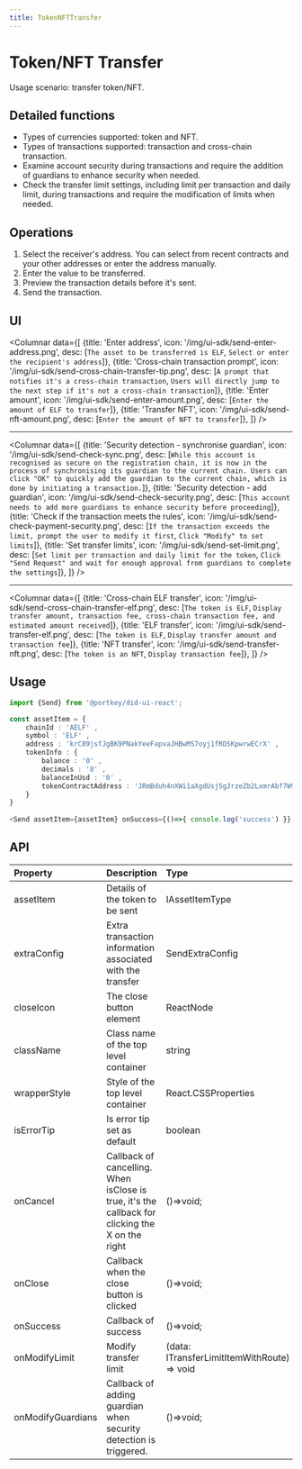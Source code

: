 ```yaml
---
title: TokenNFTTransfer
---
```



# Token/NFT Transfer

Usage scenario: transfer token/NFT.

## Detailed functions

- Types of currencies supported: token and NFT.
- Types of transactions supported: transaction and cross-chain transaction.
- Examine account security during transactions and require the addition of guardians to enhance security when needed.
- Check the transfer limit settings, including limit per transaction and daily limit, during transactions and require the modification of limits when needed.


## Operations

1.  Select the receiver's address. You can select from recent contracts and your other addresses or enter the address manually.
2.  Enter the value to be transferred.
3.  Preview the transaction details before it's sent.
4.  Send the transaction.

## UI

<Columnar data={[
  {title: 'Enter address', icon: '/img/ui-sdk/send-enter-address.png', desc: [`The asset to be transferred is ELF`, `Select or enter the recipient's address`]},
  {title: 'Cross-chain transaction prompt', icon: '/img/ui-sdk/send-cross-chain-transfer-tip.png', desc: [`A prompt that notifies it's a cross-chain transaction`, `Users will directly jump to the next step if it's not a cross-chain transaction`]},
  {title: 'Enter amount', icon: '/img/ui-sdk/send-enter-amount.png', desc: [`Enter the amount of ELF to transfer`]},
  {title: 'Transfer NFT', icon: '/img/ui-sdk/send-nft-amount.png', desc: [`Enter the amount of NFT to transfer`]},
  ]} 
/>

---

<Columnar data={[
  {title: 'Security detection - synchronise guardian', icon: '/img/ui-sdk/send-check-sync.png', desc: [`While this account is recognised as secure on the registration chain, it is now in the process of synchronising its guardian to the current chain. Users can click "OK" to quickly add the guardian to the current chain, which is done by initiating a transaction.`]},
  {title: 'Security detection - add guardian', icon: '/img/ui-sdk/send-check-security.png', desc: [`This account needs to add more guardians to enhance security before proceeding`]},
  {title: 'Check if the transaction meets the rules', icon: '/img/ui-sdk/send-check-payment-security.png', desc: [`If the transaction exceeds the limit, prompt the user to modify it first`, `Click "Modify" to set limits`]},
  {title: 'Set transfer limits', icon: '/img/ui-sdk/send-set-limit.png', desc: [`Set limit per transaction and daily limit for the token`, `Click "Send Request" and wait for enough approval from guardians to complete the settings`]},
  ]} 
/>

---

<Columnar data={[
  {title: 'Cross-chain ELF transfer', icon: '/img/ui-sdk/send-cross-chain-transfer-elf.png', desc: [`The token is ELF`, `Display transfer amount, transaction fee, cross-chain transaction fee, and estimated amount received`]},
  {title: 'ELF transfer', icon: '/img/ui-sdk/send-transfer-elf.png', desc: [`The token is ELF`, `Display transfer amount and transaction fee`]},
  {title: 'NFT transfer', icon: '/img/ui-sdk/send-transfer-nft.png', desc: [`The token is an NFT`, `Display transaction fee`]},
  ]} 
/>

## Usage

```typescript
import {Send} from '@portkey/did-ui-react';

const assetItem = {
    chainId : 'AELF' ,
    symbol : 'ELF' ,
    address : 'krC89jsfJgBK9PNakYeeFapvaJHBwMS7oyj1fRDSKpwrwECrX' ,
    tokenInfo : {
        balance : '0' ,
        decimals : '8' ,
        balanceInUsd : '0' ,
        tokenContractAddress : 'JRmBduh4nXWi1aXgdUsj5gJrzeZb2LxmrAbf7W99faZSvoAaE' ,
    }
}
    
<Send assetItem={assetItem} onSuccess={()=>{ console.log('success') }} />
```

## API

| Property          | Description                                                                                                   | Type                                        | Default       | Version |
| :---------------- | :------------------------------------------------------------------------------------------------------------ | :------------------------------------------ | :------------ | :------ |
| assetItem         | Details of the token to be sent                                                                               | IAssetItemType                              | -             |         |
| extraConfig       | Extra transaction information associated with the transfer                                                    | SendExtraConfig                             | -             | V2.0.0  |
| closeIcon         | The close button element                                                                                      | ReactNode                                   | -             |         |
| className         | Class name of the top level container                                                                         | string                                      | -             |         |
| wrapperStyle      | Style of the top level container                                                                              | React.CSSProperties                         | -             |         |
| isErrorTip        | Is error tip set as default                                                                                   | boolean                                     | true          | V2.0.0  |
| onCancel          | Callback of cancelling. When isClose is true, it's the callback for clicking the X on the right               | ()=>void;                                   | -             |         |
| onClose           | Callback when the close button is clicked                                                                     | ()=>void;                                   | -             |         |
| onSuccess         | Callback of success                                                                                           | ()=>void;                                   | -             |         |
| onModifyLimit     | Modify transfer limit                                                                                         | (data: ITransferLimitItemWithRoute) => void | -             | V1.5.1  |
| onModifyGuardians | Callback of adding guardian when security detection is triggered.                                             | ()=>void;                                   | -             | V1.5.1  |
